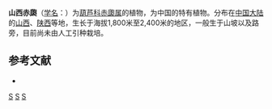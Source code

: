 {{Speciesbox 
| taxon = Thladiantha dimorphantha
| authority = Hand.-Mazz.
}}

'''山西赤瓟'''（[[学名|学名]]：{{lang|la|''Thladiantha dimorphantha''}}）为[[葫芦科|葫芦科]][[赤瓟属|赤瓟属]]的植物，为中国的特有植物。分布在[[中国大陆|中国大陆]]的[[山西|山西]]、[[陕西|陕西]]等地，生长于海拔1,800米至2,400米的地区，一般生于山坡以及路旁，目前尚未由人工引种栽培。

== 参考文献 ==
<div class="references-small">
* {{cite web| url =http://www.bioinfo.cn/db05/KmzwSpecies.php?action=view&id=6981| title =山西赤瓟| work =《中国高等植物数据库全库》| publisher =中国科学院微生物研究所| author =昆明植物研究所| accessdate =2009-02-24| deadurl =yes| archiveurl =https://web.archive.org/web/20160305052531/http://www.bioinfo.cn/db05/KmzwSpecies.php?action=view&id=6981| archivedate =2016-03-05}}
</div>
{{Taxonbar|from=Q11047232}}

[[Category:赤瓟属|S]]
[[Category:中國特有植物|S]]
[[Category:山西植物|S]]